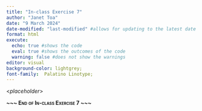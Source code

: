 ```yaml
---
title: "In-class Exercise 7"
author: "Janet Toa"
date: "9 March 2024"
date-modified: "last-modified" #allows for updating to the latest date
format: html
execute: 
  echo: true #shows the code
  eval: true #shows the outcomes of the code
  warning: false #does not show the warnings
editor: visual
background-color: lightgrey;
font-family:  Palatino Linotype;
---
```


\<*placeholder*\>

[**\~\~\~ End of In-class Exercise 7 \~\~\~**]{.smallcaps}
